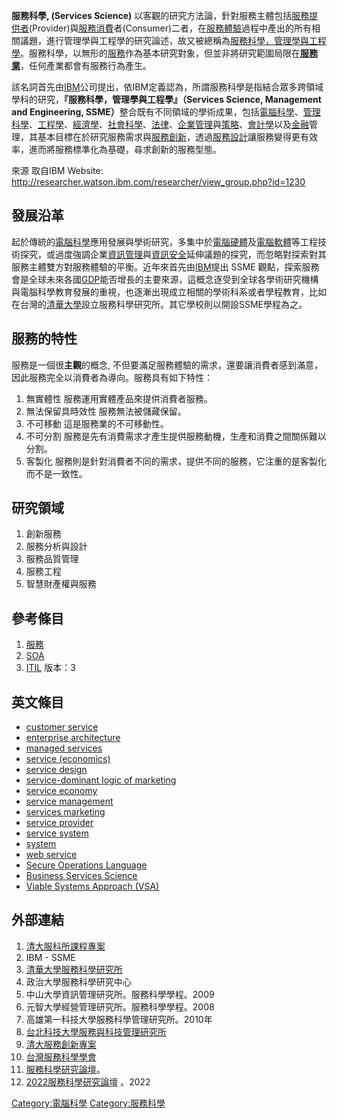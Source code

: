 {{unreferenced|time=2014-10-31T08:10:19+00:00}}
'''服務科學, (Services Science)''' 以客觀的研究方法論，針對服務主體包括[[服務提供者|服務提供者]](Provider)與[[服務消費|服務消費]]者(Consumer)二者，在[[服務體驗|服務體驗]]過程中產出的所有相關議題，進行管理學與工程學的研究論述，故又被總稱為[[服務科學，管理學與工程學|服務科學，管理學與工程學]]。服務科學，以無形的[[服務|服務]]作為基本研究對象，但並非將研究範圍局限在'''[[服務業|服務業]]'''，任何產業都會有服務行為產生。

該名詞首先由[[IBM|IBM]]公司提出，依IBM定義認為，所謂服務科學是指結合眾多跨領域學科的研究，'''『服務科學，管理學與工程學』（Services Science, Management and Engineering, SSME）'''整合既有不同領域的學術成果，包括[[電腦科學|電腦科學]]、[[管理科學|管理科學]]、[[工程學|工程學]]、[[經濟學|經濟學]]、[[社會科學|社會科學]]、[[法律|法律]]、[[企業管理|企業管理]]與[[策略|策略]]、[[會計學|會計學]]以及[[金融|金融]]管理，其基本目標在於研究服務需求與[[服務創新|服務創新]]，透過[[服務設計|服務設計]]讓服務變得更有效率，進而將服務標準化為基礎，尋求創新的服務型態。

來源 取自IBM Website: http://researcher.watson.ibm.com/researcher/view_group.php?id=1230 {{Wayback|url=http://researcher.watson.ibm.com/researcher/view_group.php?id=1230 |date=20210225074741 }}

==發展沿革==
起於傳統的[[電腦科學|電腦科學]]應用發展與學術研究，多集中於[[電腦硬體|電腦硬體]]及[[電腦軟體|電腦軟體]]等工程技術探究，或過度強調企業[[資訊管理|資訊管理]]與[[資訊安全|資訊安全]]延伸議題的探究，而忽略對探索對其服務主體雙方對服務體驗的平衡。近年來首先由[[IBM|IBM]]提出 SSME 觀點，探索服務會是全球未來各國[[GDP|GDP]]能否增長的主要來源，這概念逐受到全球各學術研究機構與電腦科學教育發展的重視，也逐漸出現成立相關的學術科系或者學程教育，比如在台灣的[[清華大學|清華大學]]設立服務科學研究所。其它學校則以開設SSME學程為之。

==服務的特性==
服務是一個很'''主觀'''的概念, 不但要滿足服務體驗的需求，還要讓消費者感到滿意，因此服務完全以消費者為導向。服務具有如下特性：
# 無實體性 服務運用實體產品來提供消費者服務。
# 無法保留具時效性 服務無法被儲藏保留。
# 不可移動 這是服務業的不可移動性。
# 不可分割 服務是先有消費需求才產生提供服務動機，生產和消費之間關係難以分割。
# 客製化 服務則是針對消費者不同的需求，提供不同的服務，它注重的是客製化而不是一致性。



==研究領域==
# 創新服務
# 服務分析與設計
# 服務品質管理
# 服務工程
# 智慧財產權與服務

==參考條目==
# [[服務|服務]]
# [[SOA|SOA]]
# [[ITIL|ITIL]] 版本：3



==英文條目==
* [[customer_service|customer service]]
* [[enterprise_architecture|enterprise architecture]]
* [[managed_services|managed services]]
* [[service_(economics)|service (economics)]]
* [[service_design|service design]]
* [[service-dominant_logic_of_marketing|service-dominant logic of marketing]]
* [[service_economy|service economy]]
* [[service_management|service management]]
* [[services_marketing|services marketing]]
* [[service_provider|service provider]]
* [[service_system|service system]]
* [[system|system]]
* [[web_service|web service]]
* [[Secure_Operations_Language|Secure Operations Language]]
* [[Business_Services_Science|Business Services Science]]
* [[Viable_Systems_Approach_(VSA)|Viable Systems Approach (VSA)]]



==外部連結==
# [http://rebuzz.tw/2013/02/rebuzz-school-nthu-iss-3.html 清大服科所課程專案] {{Wayback|url=http://rebuzz.tw/2013/02/rebuzz-school-nthu-iss-3.html |date=20150321060019 }}
# IBM - SSME
# [http://www.iss.nthu.edu.tw/ [[清華大學|清華大學]]服務科學研究所] {{Wayback|url=http://www.iss.nthu.edu.tw/ |date=20191002224904 }}
# 政治大學服務科學研究中心
# 中山大學資訊管理研究所。服務科學學程。2009
# 元智大學經營管理研究所。服務科學學程。2008
# 高雄第一科技大學服務科學管理研究所。2010年
# [https://web.archive.org/web/20121225215536/http://www.stm.ntut.edu.tw/bin/home.php 台北科技大學服務與科技管理研究所]
# [http://molecular-service-science.com/2013/06/service-innovation/ 清大服務創新專案]
# [https://www.s3tw.org.tw/ 台灣服務科學學會] {{Wayback|url=https://www.s3tw.org.tw/ |date=20220418013929 }}
# [https://fssr2022.researchpapers.tw/ 服務科學研究論壇]。
# [https://sites.google.com/view/2022fssr/ 2022服務科學研究論壇] {{Wayback|url=https://sites.google.com/view/2022fssr/ |date=20220414205955 }}。2022

[[Category:電腦科學|Category:電腦科學]]
[[Category:服務科學|Category:服務科學]]